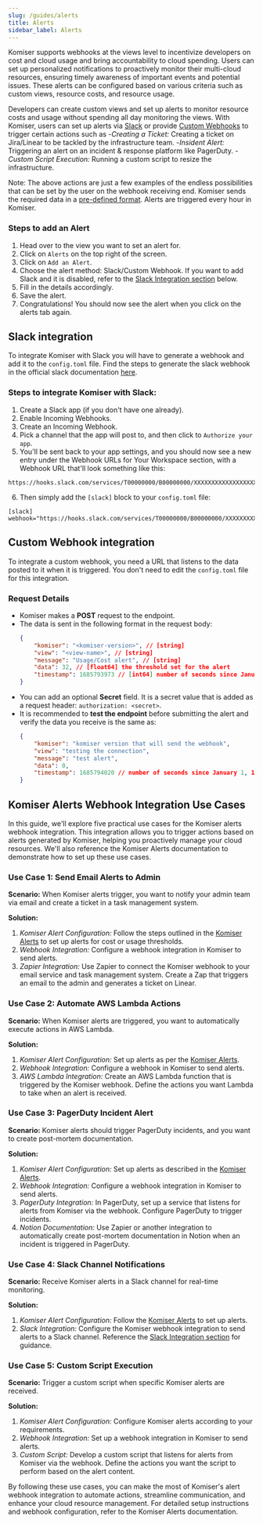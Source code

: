 ```yaml
---
slug: /guides/alerts
title: Alerts
sidebar_label: Alerts
---
```


Komiser supports webhooks at the views level to incentivize developers on cost and cloud usage and bring accountability to cloud spending. Users can set up personalized notifications to proactively monitor their multi-cloud resources, ensuring timely awareness of important events and potential issues. These alerts can be configured based on various criteria such as custom views, resource costs, and resource usage.

Developers can create custom views and set up alerts to monitor resource costs and usage without spending all day monitoring the views. With Komiser, users can set up alerts via [Slack](#slack-integration) or provide [Custom Webhooks](#custom-webhook-integration) to trigger certain actions such as 
-*Creating a Ticket:* Creating a ticket on Jira/Linear to be tackled by the infrastructure team.
-*Insident Alert:* Triggering an alert on an incident & response platform like PagerDuty.
-*Custom Script Execution:* Running a custom script to resize the infrastructure.

Note: The above actions are just a few examples of the endless possibilities that can be set by the user on the webhook receiving end. Komiser sends the required data in a [pre-defined format](#request-details). Alerts are triggered every hour in Komiser.

### Steps to add an Alert
1. Head over to the view you want to set an alert for.
2. Click on `Alerts` on the top right of the screen.
3. Click on `Add an Alert`.
4. Choose the alert method: Slack/Custom Webhook. If you want to add Slack and it is disabled, refer to the [Slack Integration section](#slack-integration) below.
5. Fill in the details accordingly.
6. Save the alert.
7. Congratulations! You should now see the alert when you click on the alerts tab again.

## Slack integration
To integrate Komiser with Slack you will have to generate a webhook and add it to the `config.toml` file.
Find the steps to generate the slack webhook in the official slack documentation [here](https://api.slack.com/messaging/webhooks).

### Steps to integrate Komiser with Slack: 
1. Create a Slack app (if you don't have one already).
2. Enable Incoming Webhooks.
3. Create an Incoming Webhook.
4. Pick a channel that the app will post to, and then click to `Authorize your app`.
5. You'll be sent back to your app settings, and you should now see a new entry under the Webhook URLs for Your Workspace section, with a Webhook URL that'll look something like this:
```
https://hooks.slack.com/services/T00000000/B00000000/XXXXXXXXXXXXXXXXXXXXXXXX
```
6. Then simply add the `[slack]` block to your `config.toml` file:
```
[slack]
webhook="https://hooks.slack.com/services/T00000000/B00000000/XXXXXXXXXXXXXXXXXXXXXXXX"
```

## Custom Webhook integration
To integrate a custom webhook, you need a URL that listens to the data posted to it when it is triggered. You don't need to edit the `config.toml` file for this integration.

### Request Details
- Komiser makes a **POST** request to the endpoint.
- The data is sent in the following format in the request body:
    ```json
    {
        "komiser": "<komiser-version>", // [string]
        "view": "<view-name>", // [string]
        "message": "Usage/Cost alert", // [string]
        "data": 32, // [float64] the threshold set for the alert
        "timestamp": 1685793973 // [int64] number of seconds since January 1, 1970 UTC
    }
    ```
- You can add an optional **Secret** field. It is a secret value that is added as a request header: `authorization: <secret>`.
- It is recommended to **test the endpoint** before submitting the alert and verify the data you receive is the same as:
    ```json
    {
        "komiser": "komiser version that will send the webhook",
        "view": "testing the connection",
        "message": "test alert",
        "data": 0,
        "timestamp": 1685794020 // number of seconds since January 1, 1970 UTC when you test the endpoint hence will be different for you
    }
    ```

## Komiser Alerts Webhook Integration Use Cases
In this guide, we'll explore five practical use cases for the Komiser alerts webhook integration. This integration allows you to trigger actions based on alerts generated by Komiser, helping you proactively manage your cloud resources. We'll also reference the Komiser Alerts documentation to demonstrate how to set up these use cases.

### Use Case 1: Send Email Alerts to Admin

**Scenario:** When Komiser alerts trigger, you want to notify your admin team via email and create a ticket in a task management system.

**Solution:**
1. *Komiser Alert Configuration:* Follow the steps outlined in the [Komiser Alerts](#Steps-to-add-an-Alert) to set up alerts for cost or usage thresholds.
2. *Webhook Integration:* Configure a webhook integration in Komiser to send alerts.
3. *Zapier Integration:* Use Zapier to connect the Komiser webhook to your email service and task management system. Create a Zap that triggers an email to the admin and generates a ticket on Linear.

### Use Case 2: Automate AWS Lambda Actions

**Scenario:** When Komiser alerts are triggered, you want to automatically execute actions in AWS Lambda.

**Solution:**
1. *Komiser Alert Configuration:* Set up alerts as per the [Komiser Alerts](#Steps-to-add-an-Alert).
2. *Webhook Integration:* Configure a webhook in Komiser to send alerts.
3. *AWS Lambda Integration:* Create an AWS Lambda function that is triggered by the Komiser webhook. Define the actions you want Lambda to take when an alert is received.

### Use Case 3: PagerDuty Incident Alert

**Scenario:** Komiser alerts should trigger PagerDuty incidents, and you want to create post-mortem documentation.

**Solution:**
1. *Komiser Alert Configuration:* Set up alerts as described in the [Komiser Alerts](#Steps-to-add-an-Alert).
2. *Webhook Integration:* Configure a webhook integration in Komiser to send alerts.
3. *PagerDuty Integration:* In PagerDuty, set up a service that listens for alerts from Komiser via the webhook. Configure PagerDuty to trigger incidents.
4. *Notion Documentation:* Use Zapier or another integration to automatically create post-mortem documentation in Notion when an incident is triggered in PagerDuty.

### Use Case 4: Slack Channel Notifications

**Scenario:** Receive Komiser alerts in a Slack channel for real-time monitoring.

**Solution:**
1. *Komiser Alert Configuration:* Follow the [Komiser Alerts](#Steps-to-add-an-Alert) to set up alerts.
2. *Slack Integration:* Configure the Komiser webhook integration to send alerts to a Slack channel. Reference the  [Slack Integration section](#slack-integration) for guidance.

### Use Case 5: Custom Script Execution

**Scenario:** Trigger a custom script when specific Komiser alerts are received.

**Solution:**
1. *Komiser Alert Configuration:* Configure Komiser alerts according to your requirements.
2. *Webhook Integration:* Set up a webhook integration in Komiser to send alerts.
3. *Custom Script:* Develop a custom script that listens for alerts from Komiser via the webhook. Define the actions you want the script to perform based on the alert content.

By following these use cases, you can make the most of Komiser's alert webhook integration to automate actions, streamline communication, and enhance your cloud resource management. For detailed setup instructions and webhook configuration, refer to the Komiser Alerts documentation.
